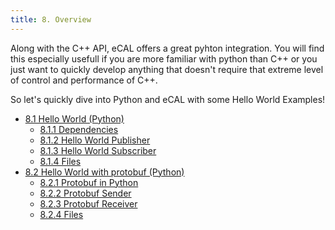 ```yaml
---
title: 8. Overview
---
```


Along with the C++ API, eCAL offers a great pyhton integration. You will find this especially usefull if you are more familiar with python than C++ or you just want to quickly develop anything that doesn't require that extreme level of control and performance of C++.

So let's quickly dive into Python and eCAL with some Hello World Examples!

- [8.1 Hello World (Python)]()
    - [8.1.1 Dependencies]()
    - [8.1.2 Hello World Publisher]()
    - [8.1.3 Hello World Subscriber]()
    - [8.1.4 Files]()
- [8.2 Hello World with protobuf (Python)]()
    - [8.2.1 Protobuf in Python]()
    - [8.2.2 Protobuf Sender]()
    - [8.2.3 Protobuf Receiver]()
    - [8.2.4 Files]()